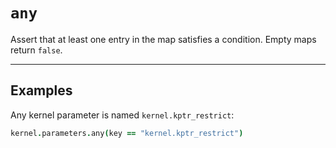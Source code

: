 # `any`

Assert that at least one entry in the map satisfies a condition. Empty maps return `false`.

---

## Examples

Any kernel parameter is named `kernel.kptr_restrict`:

```coffee
kernel.parameters.any(key == "kernel.kptr_restrict")
```
